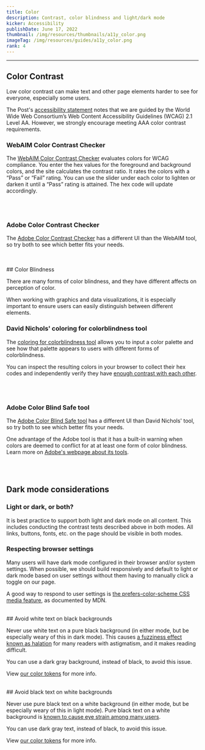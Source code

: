 ```yaml
---
title: Color
description: Contrast, color blindness and light/dark mode
kicker: Accessibility
publishDate: June 17, 2022
thumbnail: /img/resources/thumbnails/a11y_color.png
imageTag: /img/resources/guides/a11y_color.png
rank: 4
---
```


---

## Color Contrast

Low color contrast can make text and other page elements harder to see for everyone, especially some users.

The Post's [accessibility statement](https://www.washingtonpost.com/accessibility/) notes that we are guided by the World Wide Web Consortium’s Web Content Accessibility Guidelines (WCAG) 2.1 Level AA. However, we strongly encourage meeting AAA color contrast requirements.

### WebAIM Color Contrast Checker

The [WebAIM Color Contrast Checker](https://webaim.org/resources/contrastchecker/) evaluates colors for WCAG compliance. You enter the hex values for the foreground and background colors, and the site calculates the contrast ratio. It rates the colors with a “Pass” or “Fail” rating. You can use the slider under each color to lighten or darken it until a “Pass” rating is attained. The hex code will update accordingly.

<Container>
  <Box css={{ display: "flex", justifyContent: "center", margin: "auto" }}>
    <InlineImage
      width={836}
      height={448}
      src="/images/webaim-contrast-checker.png"
    />
  </Box>
</Container>
<br />
<br />

### Adobe Color Contrast Checker

The [Adobe Color Contrast Checker](https://color.adobe.com/create/color-contrast-analyzer) has a different UI than the WebAIM tool, so try both to see which better fits your needs.

<br />
<br />
## Color Blindness

There are many forms of color blindness, and they have different affects on perception of color.

When working with graphics and data visualizations, it is especially important to ensure users can easily distinguish between different elements.

### David Nichols' coloring for colorblindness tool

The [coloring for colorblindness tool](https://davidmathlogic.com/colorblind/#%23D81B60-%231E88E5-%23FFC107-%23004D40) allows you to input a color palette and see how that palette appears to users with different forms of colorblindness.

You can inspect the resulting colors in your browser to collect their hex codes and independently verify they have [enough contrast with each other](/accessibility/guides/color-contrast).

<Container>
  <Box css={{ display: "flex", justifyContent: "center", margin: "auto" }}>
    <InlineImage
      width={836}
      height={448}
      src="/images/coloring-for-colorblindness.png"
    />
  </Box>
</Container>
<br />
<br />

### Adobe Color Blind Safe tool

The [Adobe Color Blind Safe tool](https://color.adobe.com/create/color-accessibility) has a different UI than David Nichols' tool, so try both to see which better fits your needs.

One advantage of the Adobe tool is that it has a built-in warning when colors are deemed to conflict for at at least one form of color blindness. Learn more on [Adobe's webpage about its tools](https://helpx.adobe.com/creative-cloud/adobe-color-accessibility-tools.html).

<Container>
  <Box css={{ display: "flex", justifyContent: "center", margin: "auto" }}>
    <InlineImage
      width={836}
      height={448}
      src="/images/adobe-color-blind-safe.png"
      alt="Screenshot of the Adobe Color Blind Safe tool shows that two of the colors the user selected are in conflict for the color blindness known as Protanopia."
    />
  </Box>
</Container>
<br />
<br />

## Dark mode considerations

### Light or dark, or both?

It is best practice to support both light and dark mode on all content. This includes conducting the contrast tests described above in both modes. All links, buttons, fonts, etc. on the page should be visible in both modes.

### Respecting browser settings

Many users will have dark mode configured in their browser and/or system settings. When possible, we should build responsively and default to light or dark mode based on user settings without them having to manually click a toggle on our page.

A good way to respond to user settings is [the prefers-color-scheme CSS media feature](https://developer.mozilla.org/en-US/docs/Web/CSS/@media/prefers-color-scheme), as documented by MDN.

<br />
## Avoid white text on black backgrounds

Never use white text on a pure black background (in either mode, but be especially weary of this in dark mode). This causes [a fuzziness effect known as halation](https://medium.com/@h_locke/why-dark-mode-causes-more-accessibility-issues-than-it-solves-d2f8359bb46a) for many readers with astigmatism, and it makes reading difficult.

You can use a dark gray background, instead of black, to avoid this issue.

View [our color tokens](/foundations/color) for more info.

<br />
## Avoid black text on white backgrounds

Never use pure black text on a white background (in either mode, but be especially weary of this in light mode). Pure black text on a white background is [known to cause eye strain among many users](https://uxmovement.com/content/why-you-should-never-use-pure-black-for-text-or-backgrounds/).

You can use dark gray text, instead of black, to avoid this issue.

View [our color tokens](/foundations/color) for more info.
